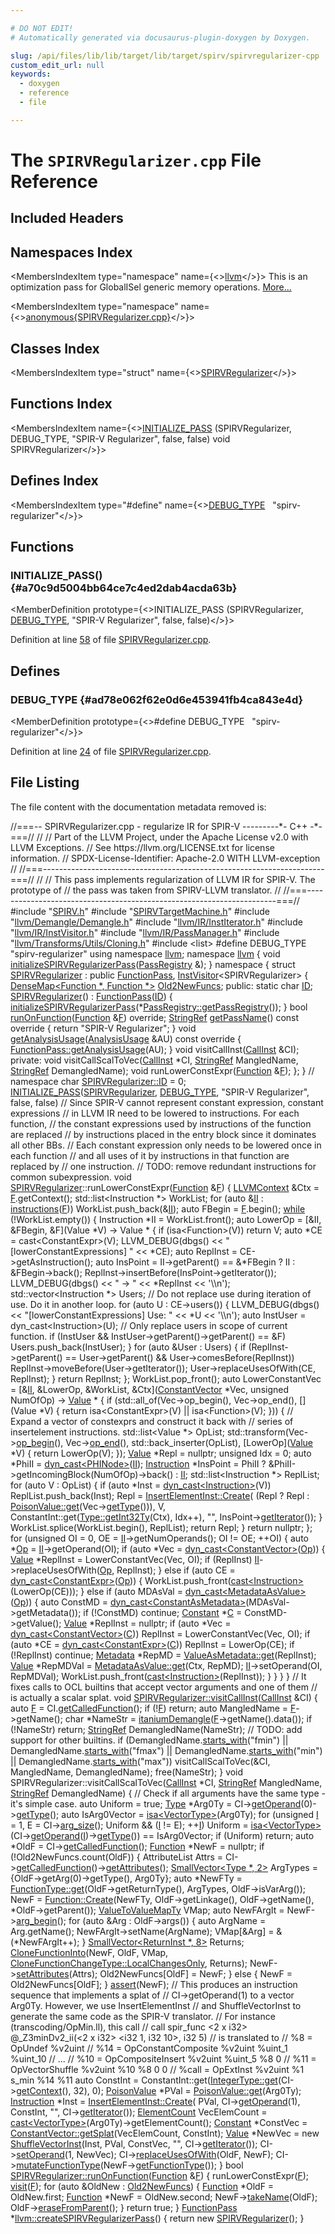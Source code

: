 ```yaml
---

# DO NOT EDIT!
# Automatically generated via docusaurus-plugin-doxygen by Doxygen.

slug: /api/files/lib/lib/target/lib/target/spirv/spirvregularizer-cpp
custom_edit_url: null
keywords:
  - doxygen
  - reference
  - file

---
```





# The `SPIRVRegularizer.cpp` File Reference

<DoxygenPage pluginConfig={pluginConfig}>



## Included Headers

<IncludesList>
<IncludesListItem
  filePath="SPIRV.h"
  permalink="/docs/api/files/lib/lib/target/lib/target/spirv/spirv-h"
  isLocal="true" />
<IncludesListItem
  filePath="SPIRVTargetMachine.h"
  permalink="/docs/api/files/lib/lib/target/lib/target/spirv/spirvtargetmachine-h"
  isLocal="true" />
<IncludesListItem
  filePath="llvm/Demangle/Demangle.h"
  permalink="/docs/api/files/include/include/llvm/include/llvm/demangle/demangle-h"
  isLocal="true" />
<IncludesListItem
  filePath="llvm/IR/InstIterator.h"
  permalink="/docs/api/files/include/include/llvm/include/llvm/ir/institerator-h"
  isLocal="true" />
<IncludesListItem
  filePath="llvm/IR/InstVisitor.h"
  permalink="/docs/api/files/include/include/llvm/include/llvm/ir/instvisitor-h"
  isLocal="true" />
<IncludesListItem
  filePath="llvm/IR/PassManager.h"
  permalink="/docs/api/files/include/include/llvm/include/llvm/ir/passmanager-h"
  isLocal="true" />
<IncludesListItem
  filePath="llvm/Transforms/Utils/Cloning.h"
  permalink="/docs/api/files/include/include/llvm/include/llvm/transforms/include/llvm/transforms/utils/cloning-h"
  isLocal="true" />
<IncludesListItem
  filePath="list"
  permalink=""
  isLocal="false" />
</IncludesList>

## Namespaces Index

<MembersIndex>

<MembersIndexItem
  type="namespace"
  name={<><a href="/docs/api/namespaces/llvm">llvm</a></>}>
This is an optimization pass for GlobalISel generic memory operations. <a href="/docs/api/namespaces/llvm/#details">More...</a>
</MembersIndexItem>

<MembersIndexItem
  type="namespace"
  name={<><a href="/docs/api/namespaces/anonymous-spirvregularizer-cpp-">anonymous&#123;SPIRVRegularizer.cpp&#125;</a></>}>
</MembersIndexItem>

</MembersIndex>

## Classes Index

<MembersIndex>

<MembersIndexItem
  type="struct"
  name={<><a href="/docs/api/structs/anonymous-namespace-spirvregularizer-cpp-/spirvregularizer">SPIRVRegularizer</a></>}>
</MembersIndexItem>

</MembersIndex>

## Functions Index

<MembersIndex>

<MembersIndexItem
  name={<><a href="#a70c9d5004bb64ce7c4ed2dab4acda63b">INITIALIZE&#95;PASS</a> (SPIRVRegularizer, DEBUG&#95;TYPE, &quot;SPIR-V Regularizer&quot;, false, false) void SPIRVRegularizer</>}>
</MembersIndexItem>

</MembersIndex>

## Defines Index

<MembersIndex>

<MembersIndexItem
  type="#define"
  name={<><a href="#ad78e062f62e0d6e453941fb4ca843e4d">DEBUG&#95;TYPE</a>&nbsp;&nbsp;&nbsp;&quot;spirv-regularizer&quot;</>}>
</MembersIndexItem>

</MembersIndex>


<SectionDefinition>

## Functions

### INITIALIZE&#95;PASS() {#a70c9d5004bb64ce7c4ed2dab4acda63b}

<MemberDefinition
  prototype={<>INITIALIZE&#95;PASS (SPIRVRegularizer, <a href="/docs/api/files/include/include/llvm/include/llvm/adt/genericcycleimpl-h/#ad78e062f62e0d6e453941fb4ca843e4d">DEBUG&#95;TYPE</a>, &quot;SPIR-V Regularizer&quot;, false, false)</>}>

Definition at line <a href="#l00058">58</a> of file <a href="/docs/api/files/lib/lib/target/lib/target/spirv/spirvregularizer-cpp">SPIRVRegularizer.cpp</a>.
</MemberDefinition>

</SectionDefinition>

<SectionDefinition>

## Defines

### DEBUG&#95;TYPE {#ad78e062f62e0d6e453941fb4ca843e4d}

<MemberDefinition
  prototype={<>#define DEBUG&#95;TYPE&nbsp;&nbsp;&nbsp;&quot;spirv-regularizer&quot;</>}>

Definition at line <a href="#l00024">24</a> of file <a href="/docs/api/files/lib/lib/target/lib/target/spirv/spirvregularizer-cpp">SPIRVRegularizer.cpp</a>.
</MemberDefinition>

</SectionDefinition>

## File Listing

The file content with the documentation metadata removed is:

<ProgramListing>

<Link id="l00001" /><CodeLine lineNumber="1"><Highlight kind="comment">//===-- SPIRVRegularizer.cpp - regularize IR for SPIR-V ---------&#42;- C++ -&#42;-===//</Highlight><Highlight kind="normal"></Highlight></CodeLine>
<Link id="l00002" /><CodeLine lineNumber="2"><Highlight kind="normal"></Highlight><Highlight kind="comment">//</Highlight><Highlight kind="normal"></Highlight></CodeLine>
<Link id="l00003" /><CodeLine lineNumber="3"><Highlight kind="normal"></Highlight><Highlight kind="comment">// Part of the LLVM Project, under the Apache License v2.0 with LLVM Exceptions.</Highlight><Highlight kind="normal"></Highlight></CodeLine>
<Link id="l00004" /><CodeLine lineNumber="4"><Highlight kind="normal"></Highlight><Highlight kind="comment">// See https://llvm.org/LICENSE.txt for license information.</Highlight><Highlight kind="normal"></Highlight></CodeLine>
<Link id="l00005" /><CodeLine lineNumber="5"><Highlight kind="normal"></Highlight><Highlight kind="comment">// SPDX-License-Identifier: Apache-2.0 WITH LLVM-exception</Highlight><Highlight kind="normal"></Highlight></CodeLine>
<Link id="l00006" /><CodeLine lineNumber="6"><Highlight kind="normal"></Highlight><Highlight kind="comment">//</Highlight><Highlight kind="normal"></Highlight></CodeLine>
<Link id="l00007" /><CodeLine lineNumber="7"><Highlight kind="normal"></Highlight><Highlight kind="comment">//===----------------------------------------------------------------------===//</Highlight><Highlight kind="normal"></Highlight></CodeLine>
<Link id="l00008" /><CodeLine lineNumber="8"><Highlight kind="normal"></Highlight><Highlight kind="comment">//</Highlight><Highlight kind="normal"></Highlight></CodeLine>
<Link id="l00009" /><CodeLine lineNumber="9"><Highlight kind="normal"></Highlight><Highlight kind="comment">// This pass implements regularization of LLVM IR for SPIR-V. The prototype of</Highlight><Highlight kind="normal"></Highlight></CodeLine>
<Link id="l00010" /><CodeLine lineNumber="10"><Highlight kind="normal"></Highlight><Highlight kind="comment">// the pass was taken from SPIRV-LLVM translator.</Highlight><Highlight kind="normal"></Highlight></CodeLine>
<Link id="l00011" /><CodeLine lineNumber="11"><Highlight kind="normal"></Highlight><Highlight kind="comment">//</Highlight><Highlight kind="normal"></Highlight></CodeLine>
<Link id="l00012" /><CodeLine lineNumber="12"><Highlight kind="normal"></Highlight><Highlight kind="comment">//===----------------------------------------------------------------------===//</Highlight><Highlight kind="normal"></Highlight></CodeLine>
<Link id="l00013" /><CodeLine lineNumber="13"><Highlight kind="normal"></Highlight></CodeLine>
<Link id="l00014" /><CodeLine lineNumber="14"><Highlight kind="normal"></Highlight><Highlight kind="preprocessor">#include &quot;<a href="/docs/api/files/lib/lib/target/lib/target/spirv/spirv-h">SPIRV.h</a>&quot;</Highlight><Highlight kind="normal"></Highlight></CodeLine>
<Link id="l00015" /><CodeLine lineNumber="15"><Highlight kind="normal"></Highlight><Highlight kind="preprocessor">#include &quot;<a href="/docs/api/files/lib/lib/target/lib/target/spirv/spirvtargetmachine-h">SPIRVTargetMachine.h</a>&quot;</Highlight><Highlight kind="normal"></Highlight></CodeLine>
<Link id="l00016" /><CodeLine lineNumber="16"><Highlight kind="normal"></Highlight><Highlight kind="preprocessor">#include &quot;<a href="/docs/api/files/include/include/llvm/include/llvm/demangle/demangle-h">llvm/Demangle/Demangle.h</a>&quot;</Highlight><Highlight kind="normal"></Highlight></CodeLine>
<Link id="l00017" /><CodeLine lineNumber="17"><Highlight kind="normal"></Highlight><Highlight kind="preprocessor">#include &quot;<a href="/docs/api/files/include/include/llvm/include/llvm/ir/institerator-h">llvm/IR/InstIterator.h</a>&quot;</Highlight><Highlight kind="normal"></Highlight></CodeLine>
<Link id="l00018" /><CodeLine lineNumber="18"><Highlight kind="normal"></Highlight><Highlight kind="preprocessor">#include &quot;<a href="/docs/api/files/include/include/llvm/include/llvm/ir/instvisitor-h">llvm/IR/InstVisitor.h</a>&quot;</Highlight><Highlight kind="normal"></Highlight></CodeLine>
<Link id="l00019" /><CodeLine lineNumber="19"><Highlight kind="normal"></Highlight><Highlight kind="preprocessor">#include &quot;<a href="/docs/api/files/include/include/llvm/include/llvm/ir/passmanager-h">llvm/IR/PassManager.h</a>&quot;</Highlight><Highlight kind="normal"></Highlight></CodeLine>
<Link id="l00020" /><CodeLine lineNumber="20"><Highlight kind="normal"></Highlight><Highlight kind="preprocessor">#include &quot;<a href="/docs/api/files/include/include/llvm/include/llvm/transforms/include/llvm/transforms/utils/cloning-h">llvm/Transforms/Utils/Cloning.h</a>&quot;</Highlight><Highlight kind="normal"></Highlight></CodeLine>
<Link id="l00021" /><CodeLine lineNumber="21"><Highlight kind="normal"></Highlight></CodeLine>
<Link id="l00022" /><CodeLine lineNumber="22"><Highlight kind="normal"></Highlight><Highlight kind="preprocessor">#include &lt;list&gt;</Highlight><Highlight kind="normal"></Highlight></CodeLine>
<Link id="l00023" /><CodeLine lineNumber="23"><Highlight kind="normal"></Highlight></CodeLine>
<Link id="l00024" /><CodeLine lineNumber="24" lineLink="#ad78e062f62e0d6e453941fb4ca843e4d"><Highlight kind="normal"></Highlight><Highlight kind="preprocessor">#define DEBUG&#95;TYPE &quot;spirv-regularizer&quot;</Highlight><Highlight kind="normal"></Highlight></CodeLine>
<Link id="l00025" /><CodeLine lineNumber="25"><Highlight kind="normal"></Highlight></CodeLine>
<Link id="l00026" /><CodeLine lineNumber="26"><Highlight kind="normal"></Highlight><Highlight kind="keyword">using namespace </Highlight><Highlight kind="normal"><a href="/docs/api/namespaces/llvm">llvm</a>;</Highlight></CodeLine>
<Link id="l00027" /><CodeLine lineNumber="27"><Highlight kind="normal"></Highlight></CodeLine>
<Link id="l00028" /><CodeLine lineNumber="28"><Highlight kind="normal"></Highlight><Highlight kind="keyword">namespace </Highlight><Highlight kind="normal"><a href="/docs/api/namespaces/llvm">llvm</a> &#123;</Highlight></CodeLine>
<Link id="l00029" /><CodeLine lineNumber="29" lineLink="/docs/api/namespaces/llvm/#a7d67cd03e1f9f6953f0417370f3f9ff7"><Highlight kind="normal"></Highlight><Highlight kind="keywordtype">void</Highlight><Highlight kind="normal"> <a href="/docs/api/namespaces/llvm/#a7d67cd03e1f9f6953f0417370f3f9ff7">initializeSPIRVRegularizerPass</a>(<a href="/docs/api/classes/llvm/passregistry">PassRegistry</a> &amp;);</Highlight></CodeLine>
<Link id="l00030" /><CodeLine lineNumber="30"><Highlight kind="normal">&#125;</Highlight></CodeLine>
<Link id="l00031" /><CodeLine lineNumber="31"><Highlight kind="normal"></Highlight></CodeLine>
<Link id="l00032" /><CodeLine lineNumber="32" lineLink="/docs/api/namespaces/anonymous-spirvregularizer-cpp-"><Highlight kind="normal"></Highlight><Highlight kind="keyword">namespace </Highlight><Highlight kind="normal">&#123;</Highlight></CodeLine>
<Link id="l00033" /><CodeLine lineNumber="33" lineLink="/docs/api/structs/anonymous-namespace-spirvregularizer-cpp-/spirvregularizer"><Highlight kind="normal"></Highlight><Highlight kind="keyword">struct </Highlight><Highlight kind="normal"><a href="/docs/api/structs/anonymous-namespace-spirvregularizer-cpp-/spirvregularizer/#afc96d81c4b2ba8a3e77680438999aa40">SPIRVRegularizer</a> : </Highlight><Highlight kind="keyword">public</Highlight><Highlight kind="normal"> <a href="/docs/api/classes/llvm/functionpass/#a7691d83e3561f781cae4ce4a01bdfa93">FunctionPass</a>, <a href="/docs/api/classes/llvm/instvisitor">InstVisitor</a>&lt;SPIRVRegularizer&gt; &#123;</Highlight></CodeLine>
<Link id="l00034" /><CodeLine lineNumber="34" lineLink="/docs/api/structs/anonymous-namespace-spirvregularizer-cpp-/spirvregularizer/#a17210b7a7899165f2bec96fd3a8a90e3"><Highlight kind="normal">  <a href="/docs/api/classes/llvm/densemap">DenseMap&lt;Function &#42;, Function &#42;&gt;</a> <a href="/docs/api/structs/anonymous-namespace-spirvregularizer-cpp-/spirvregularizer/#a17210b7a7899165f2bec96fd3a8a90e3">Old2NewFuncs</a>;</Highlight></CodeLine>
<Link id="l00035" /><CodeLine lineNumber="35"><Highlight kind="normal"></Highlight></CodeLine>
<Link id="l00036" /><CodeLine lineNumber="36"><Highlight kind="normal"></Highlight><Highlight kind="keyword">public</Highlight><Highlight kind="normal">:</Highlight></CodeLine>
<Link id="l00037" /><CodeLine lineNumber="37" lineLink="/docs/api/structs/anonymous-namespace-spirvregularizer-cpp-/spirvregularizer/#a0ae5036d09f1973d8adfbf28146ba4c9"><Highlight kind="normal">  </Highlight><Highlight kind="keyword">static</Highlight><Highlight kind="normal"> </Highlight><Highlight kind="keywordtype">char</Highlight><Highlight kind="normal"> <a href="/docs/api/structs/anonymous-namespace-spirvregularizer-cpp-/spirvregularizer/#a0ae5036d09f1973d8adfbf28146ba4c9">ID</a>;</Highlight></CodeLine>
<Link id="l00038" /><CodeLine lineNumber="38" lineLink="/docs/api/structs/anonymous-namespace-spirvregularizer-cpp-/spirvregularizer/#afc96d81c4b2ba8a3e77680438999aa40"><Highlight kind="normal">  <a href="/docs/api/structs/anonymous-namespace-spirvregularizer-cpp-/spirvregularizer/#afc96d81c4b2ba8a3e77680438999aa40">SPIRVRegularizer</a>() : <a href="/docs/api/classes/llvm/functionpass/#a7691d83e3561f781cae4ce4a01bdfa93">FunctionPass</a>(<a href="/docs/api/structs/anonymous-namespace-spirvregularizer-cpp-/spirvregularizer/#a0ae5036d09f1973d8adfbf28146ba4c9">ID</a>) &#123;</Highlight></CodeLine>
<Link id="l00039" /><CodeLine lineNumber="39"><Highlight kind="normal">    <a href="/docs/api/namespaces/llvm/#a7d67cd03e1f9f6953f0417370f3f9ff7">initializeSPIRVRegularizerPass</a>(&#42;<a href="/docs/api/classes/llvm/passregistry/#a05a729900b76c89e808c6c3094921b2f">PassRegistry::getPassRegistry</a>());</Highlight></CodeLine>
<Link id="l00040" /><CodeLine lineNumber="40"><Highlight kind="normal">  &#125;</Highlight></CodeLine>
<Link id="l00041" /><CodeLine lineNumber="41"><Highlight kind="normal">  </Highlight><Highlight kind="keywordtype">bool</Highlight><Highlight kind="normal"> <a href="/docs/api/files/lib/lib/transforms/lib/transforms/utils/entryexitinstrumenter-cpp/#a3985f1f39349428d17f0d2b81ebc6349">runOnFunction</a>(<a href="/docs/api/classes/llvm/function">Function</a> &amp;<a href="/docs/api/files/lib/lib/support/md5-cpp/#a96d73bbd7af15cb1fc38c3f4a3bd82e9">F</a>) </Highlight><Highlight kind="keyword">override</Highlight><Highlight kind="normal">;</Highlight></CodeLine>
<Link id="l00042" /><CodeLine lineNumber="42" lineLink="/docs/api/structs/anonymous-namespace-spirvregularizer-cpp-/spirvregularizer/#ae266c38e684cef50021595cd57685310"><Highlight kind="normal">  <a href="/docs/api/classes/llvm/stringref">StringRef</a> <a href="/docs/api/structs/anonymous-namespace-spirvregularizer-cpp-/spirvregularizer/#ae266c38e684cef50021595cd57685310">getPassName</a>()</Highlight><Highlight kind="keyword"> const override </Highlight><Highlight kind="normal">&#123; </Highlight><Highlight kind="keywordflow">return</Highlight><Highlight kind="normal"> </Highlight><Highlight kind="stringliteral">&quot;SPIR-V Regularizer&quot;</Highlight><Highlight kind="normal">; &#125;</Highlight></CodeLine>
<Link id="l00043" /><CodeLine lineNumber="43"><Highlight kind="normal"></Highlight></CodeLine>
<Link id="l00044" /><CodeLine lineNumber="44" lineLink="/docs/api/structs/anonymous-namespace-spirvregularizer-cpp-/spirvregularizer/#ac3fdb03fb019719c4a8fdb2a93a888a5"><Highlight kind="normal">  </Highlight><Highlight kind="keywordtype">void</Highlight><Highlight kind="normal"> <a href="/docs/api/structs/anonymous-namespace-spirvregularizer-cpp-/spirvregularizer/#ac3fdb03fb019719c4a8fdb2a93a888a5">getAnalysisUsage</a>(<a href="/docs/api/classes/llvm/analysisusage">AnalysisUsage</a> &amp;AU)</Highlight><Highlight kind="keyword"> const override </Highlight><Highlight kind="normal">&#123;</Highlight></CodeLine>
<Link id="l00045" /><CodeLine lineNumber="45"><Highlight kind="normal">    <a href="/docs/api/classes/llvm/pass/#a6590d0486104165ca40c7df0707f7b9e">FunctionPass::getAnalysisUsage</a>(AU);</Highlight></CodeLine>
<Link id="l00046" /><CodeLine lineNumber="46"><Highlight kind="normal">  &#125;</Highlight></CodeLine>
<Link id="l00047" /><CodeLine lineNumber="47"><Highlight kind="normal">  </Highlight><Highlight kind="keywordtype">void</Highlight><Highlight kind="normal"> visitCallInst(<a href="/docs/api/classes/llvm/callinst">CallInst</a> &amp;CI);</Highlight></CodeLine>
<Link id="l00048" /><CodeLine lineNumber="48"><Highlight kind="normal"></Highlight></CodeLine>
<Link id="l00049" /><CodeLine lineNumber="49"><Highlight kind="normal"></Highlight><Highlight kind="keyword">private</Highlight><Highlight kind="normal">:</Highlight></CodeLine>
<Link id="l00050" /><CodeLine lineNumber="50"><Highlight kind="normal">  </Highlight><Highlight kind="keywordtype">void</Highlight><Highlight kind="normal"> visitCallScalToVec(<a href="/docs/api/classes/llvm/callinst">CallInst</a> &#42;CI, <a href="/docs/api/classes/llvm/stringref">StringRef</a> MangledName,</Highlight></CodeLine>
<Link id="l00051" /><CodeLine lineNumber="51"><Highlight kind="normal">                          <a href="/docs/api/classes/llvm/stringref">StringRef</a> DemangledName);</Highlight></CodeLine>
<Link id="l00052" /><CodeLine lineNumber="52"><Highlight kind="normal">  </Highlight><Highlight kind="keywordtype">void</Highlight><Highlight kind="normal"> runLowerConstExpr(<a href="/docs/api/classes/llvm/function">Function</a> &amp;<a href="/docs/api/files/lib/lib/support/md5-cpp/#a96d73bbd7af15cb1fc38c3f4a3bd82e9">F</a>);</Highlight></CodeLine>
<Link id="l00053" /><CodeLine lineNumber="53"><Highlight kind="normal">&#125;;</Highlight></CodeLine>
<Link id="l00054" /><CodeLine lineNumber="54"><Highlight kind="normal">&#125; </Highlight><Highlight kind="comment">// namespace</Highlight><Highlight kind="normal"></Highlight></CodeLine>
<Link id="l00055" /><CodeLine lineNumber="55"><Highlight kind="normal"></Highlight></CodeLine>
<Link id="l00056" /><CodeLine lineNumber="56"><Highlight kind="normal"></Highlight><Highlight kind="keywordtype">char</Highlight><Highlight kind="normal"> <a href="/docs/api/structs/anonymous-namespace-spirvregularizer-cpp-/spirvregularizer/#a0ae5036d09f1973d8adfbf28146ba4c9">SPIRVRegularizer::ID</a> = 0;</Highlight></CodeLine>
<Link id="l00057" /><CodeLine lineNumber="57"><Highlight kind="normal"></Highlight></CodeLine>
<Link id="l00058" /><CodeLine lineNumber="58" lineLink="#a70c9d5004bb64ce7c4ed2dab4acda63b"><Highlight kind="normal"><a href="/docs/api/files/include/include/llvm/passsupport-h/#af807c9595d50b45c0008924c4679c85c">INITIALIZE&#95;PASS</a>(<a href="/docs/api/structs/anonymous-namespace-spirvregularizer-cpp-/spirvregularizer/#afc96d81c4b2ba8a3e77680438999aa40">SPIRVRegularizer</a>, <a href="/docs/api/files/include/include/llvm/include/llvm/adt/genericcycleimpl-h/#ad78e062f62e0d6e453941fb4ca843e4d">DEBUG&#95;TYPE</a>, </Highlight><Highlight kind="stringliteral">&quot;SPIR-V Regularizer&quot;</Highlight><Highlight kind="normal">, </Highlight><Highlight kind="keyword">false</Highlight><Highlight kind="normal">,</Highlight></CodeLine>
<Link id="l00059" /><CodeLine lineNumber="59"><Highlight kind="normal">                </Highlight><Highlight kind="keyword">false</Highlight><Highlight kind="normal">)</Highlight></CodeLine>
<Link id="l00060" /><CodeLine lineNumber="60"><Highlight kind="normal"></Highlight></CodeLine>
<Link id="l00061" /><CodeLine lineNumber="61"><Highlight kind="normal"></Highlight><Highlight kind="comment">// Since SPIR-V cannot represent constant expression, constant expressions</Highlight><Highlight kind="normal"></Highlight></CodeLine>
<Link id="l00062" /><CodeLine lineNumber="62"><Highlight kind="normal"></Highlight><Highlight kind="comment">// in LLVM IR need to be lowered to instructions. For each function,</Highlight><Highlight kind="normal"></Highlight></CodeLine>
<Link id="l00063" /><CodeLine lineNumber="63"><Highlight kind="normal"></Highlight><Highlight kind="comment">// the constant expressions used by instructions of the function are replaced</Highlight><Highlight kind="normal"></Highlight></CodeLine>
<Link id="l00064" /><CodeLine lineNumber="64"><Highlight kind="normal"></Highlight><Highlight kind="comment">// by instructions placed in the entry block since it dominates all other BBs.</Highlight><Highlight kind="normal"></Highlight></CodeLine>
<Link id="l00065" /><CodeLine lineNumber="65"><Highlight kind="normal"></Highlight><Highlight kind="comment">// Each constant expression only needs to be lowered once in each function</Highlight><Highlight kind="normal"></Highlight></CodeLine>
<Link id="l00066" /><CodeLine lineNumber="66"><Highlight kind="normal"></Highlight><Highlight kind="comment">// and all uses of it by instructions in that function are replaced by</Highlight><Highlight kind="normal"></Highlight></CodeLine>
<Link id="l00067" /><CodeLine lineNumber="67"><Highlight kind="normal"></Highlight><Highlight kind="comment">// one instruction.</Highlight><Highlight kind="normal"></Highlight></CodeLine>
<Link id="l00068" /><CodeLine lineNumber="68"><Highlight kind="normal"></Highlight><Highlight kind="comment">// TODO: remove redundant instructions for common subexpression.</Highlight><Highlight kind="normal"></Highlight></CodeLine>
<Link id="l00069" /><CodeLine lineNumber="69"><Highlight kind="normal">void <a href="/docs/api/structs/anonymous-namespace-spirvregularizer-cpp-/spirvregularizer/#afc96d81c4b2ba8a3e77680438999aa40">SPIRVRegularizer</a>::runLowerConstExpr(<a href="/docs/api/classes/llvm/function">Function</a> &amp;<a href="/docs/api/files/lib/lib/support/md5-cpp/#a96d73bbd7af15cb1fc38c3f4a3bd82e9">F</a>) &#123;</Highlight></CodeLine>
<Link id="l00070" /><CodeLine lineNumber="70"><Highlight kind="normal">  <a href="/docs/api/classes/llvm/llvmcontext">LLVMContext</a> &amp;Ctx = <a href="/docs/api/files/lib/lib/support/md5-cpp/#a96d73bbd7af15cb1fc38c3f4a3bd82e9">F</a>.getContext();</Highlight></CodeLine>
<Link id="l00071" /><CodeLine lineNumber="71"><Highlight kind="normal">  std::list&lt;Instruction &#42;&gt; WorkList;</Highlight></CodeLine>
<Link id="l00072" /><CodeLine lineNumber="72"><Highlight kind="normal">  </Highlight><Highlight kind="keywordflow">for</Highlight><Highlight kind="normal"> (</Highlight><Highlight kind="keyword">auto</Highlight><Highlight kind="normal"> &amp;<a href="/docs/api/files/lib/lib/target/lib/target/nvptx/nvvmintrrange-cpp/#ac5804672fc0850438d63caec770647f8">II</a> : <a href="/docs/api/files/lib/lib/codegen/atomicexpandpass-cpp/#a1bcc06b1cb86bd0ea08f33323190bdaa">instructions</a>(<a href="/docs/api/files/lib/lib/support/md5-cpp/#a96d73bbd7af15cb1fc38c3f4a3bd82e9">F</a>))</Highlight></CodeLine>
<Link id="l00073" /><CodeLine lineNumber="73"><Highlight kind="normal">    WorkList.push&#95;back(&amp;<a href="/docs/api/files/lib/lib/target/lib/target/nvptx/nvvmintrrange-cpp/#ac5804672fc0850438d63caec770647f8">II</a>);</Highlight></CodeLine>
<Link id="l00074" /><CodeLine lineNumber="74"><Highlight kind="normal"></Highlight></CodeLine>
<Link id="l00075" /><CodeLine lineNumber="75"><Highlight kind="normal">  </Highlight><Highlight kind="keyword">auto</Highlight><Highlight kind="normal"> FBegin = <a href="/docs/api/files/lib/lib/support/md5-cpp/#a96d73bbd7af15cb1fc38c3f4a3bd82e9">F</a>.begin();</Highlight></CodeLine>
<Link id="l00076" /><CodeLine lineNumber="76"><Highlight kind="normal">  <a href="/docs/api/files/lib/lib/target/lib/target/nvptx/nvvmreflect-cpp/#a503c0214540e80733c0a0c53c067e6ee">while</a> (!WorkList.empty()) &#123;</Highlight></CodeLine>
<Link id="l00077" /><CodeLine lineNumber="77"><Highlight kind="normal">    Instruction &#42;II = WorkList.front();</Highlight></CodeLine>
<Link id="l00078" /><CodeLine lineNumber="78"><Highlight kind="normal"></Highlight></CodeLine>
<Link id="l00079" /><CodeLine lineNumber="79"><Highlight kind="normal">    auto LowerOp = &#91;&amp;II, &amp;FBegin, &amp;F&#93;(Value &#42;V) -&gt; Value &#42; &#123;</Highlight></CodeLine>
<Link id="l00080" /><CodeLine lineNumber="80"><Highlight kind="normal">      if (isa&lt;Function&gt;(V))</Highlight></CodeLine>
<Link id="l00081" /><CodeLine lineNumber="81"><Highlight kind="normal">        return V;</Highlight></CodeLine>
<Link id="l00082" /><CodeLine lineNumber="82"><Highlight kind="normal">      auto &#42;CE = cast&lt;ConstantExpr&gt;(V);</Highlight></CodeLine>
<Link id="l00083" /><CodeLine lineNumber="83"><Highlight kind="normal">      LLVM&#95;DEBUG(dbgs() &lt;&lt; </Highlight><Highlight kind="stringliteral">&quot;&#91;lowerConstantExpressions&#93; &quot;</Highlight><Highlight kind="normal"> &lt;&lt; &#42;CE);</Highlight></CodeLine>
<Link id="l00084" /><CodeLine lineNumber="84"><Highlight kind="normal">      auto ReplInst = CE-&gt;getAsInstruction();</Highlight></CodeLine>
<Link id="l00085" /><CodeLine lineNumber="85"><Highlight kind="normal">      auto InsPoint = II-&gt;getParent() == &amp;&#42;FBegin ? II : &amp;FBegin-&gt;back();</Highlight></CodeLine>
<Link id="l00086" /><CodeLine lineNumber="86"><Highlight kind="normal">      ReplInst-&gt;insertBefore(InsPoint-&gt;getIterator());</Highlight></CodeLine>
<Link id="l00087" /><CodeLine lineNumber="87"><Highlight kind="normal">      LLVM&#95;DEBUG(dbgs() &lt;&lt; </Highlight><Highlight kind="stringliteral">&quot; -&gt; &quot;</Highlight><Highlight kind="normal"> &lt;&lt; &#42;ReplInst &lt;&lt; </Highlight><Highlight kind="stringliteral">&#39;\\n&#39;</Highlight><Highlight kind="normal">);</Highlight></CodeLine>
<Link id="l00088" /><CodeLine lineNumber="88"><Highlight kind="normal">      std::vector&lt;Instruction &#42;&gt; Users;</Highlight></CodeLine>
<Link id="l00089" /><CodeLine lineNumber="89"><Highlight kind="normal">      </Highlight><Highlight kind="comment">// Do not replace use during iteration of use. Do it in another loop.</Highlight><Highlight kind="normal"></Highlight></CodeLine>
<Link id="l00090" /><CodeLine lineNumber="90"><Highlight kind="normal">      for (auto U : CE-&gt;users()) &#123;</Highlight></CodeLine>
<Link id="l00091" /><CodeLine lineNumber="91"><Highlight kind="normal">        LLVM&#95;DEBUG(dbgs() &lt;&lt; </Highlight><Highlight kind="stringliteral">&quot;&#91;lowerConstantExpressions&#93; Use: &quot;</Highlight><Highlight kind="normal"> &lt;&lt; &#42;U &lt;&lt; </Highlight><Highlight kind="stringliteral">&#39;\\n&#39;</Highlight><Highlight kind="normal">);</Highlight></CodeLine>
<Link id="l00092" /><CodeLine lineNumber="92"><Highlight kind="normal">        auto InstUser = dyn&#95;cast&lt;Instruction&gt;(U);</Highlight></CodeLine>
<Link id="l00093" /><CodeLine lineNumber="93"><Highlight kind="normal">        </Highlight><Highlight kind="comment">// Only replace users in scope of current function.</Highlight><Highlight kind="normal"></Highlight></CodeLine>
<Link id="l00094" /><CodeLine lineNumber="94"><Highlight kind="normal">        if (InstUser &amp;&amp; InstUser-&gt;getParent()-&gt;getParent() == &amp;F)</Highlight></CodeLine>
<Link id="l00095" /><CodeLine lineNumber="95"><Highlight kind="normal">          Users.push&#95;back(InstUser);</Highlight></CodeLine>
<Link id="l00096" /><CodeLine lineNumber="96"><Highlight kind="normal">      &#125;</Highlight></CodeLine>
<Link id="l00097" /><CodeLine lineNumber="97"><Highlight kind="normal">      for (auto &amp;User : Users) &#123;</Highlight></CodeLine>
<Link id="l00098" /><CodeLine lineNumber="98"><Highlight kind="normal">        if (ReplInst-&gt;getParent() == User-&gt;getParent() &amp;&amp;</Highlight></CodeLine>
<Link id="l00099" /><CodeLine lineNumber="99"><Highlight kind="normal">            User-&gt;comesBefore(ReplInst))</Highlight></CodeLine>
<Link id="l00100" /><CodeLine lineNumber="100"><Highlight kind="normal">          ReplInst-&gt;moveBefore(User-&gt;getIterator());</Highlight></CodeLine>
<Link id="l00101" /><CodeLine lineNumber="101"><Highlight kind="normal">        User-&gt;replaceUsesOfWith(CE, ReplInst);</Highlight></CodeLine>
<Link id="l00102" /><CodeLine lineNumber="102"><Highlight kind="normal">      &#125;</Highlight></CodeLine>
<Link id="l00103" /><CodeLine lineNumber="103"><Highlight kind="normal">      return ReplInst;</Highlight></CodeLine>
<Link id="l00104" /><CodeLine lineNumber="104"><Highlight kind="normal">    &#125;;</Highlight></CodeLine>
<Link id="l00105" /><CodeLine lineNumber="105"><Highlight kind="normal"></Highlight></CodeLine>
<Link id="l00106" /><CodeLine lineNumber="106"><Highlight kind="normal">    WorkList.pop&#95;front();</Highlight></CodeLine>
<Link id="l00107" /><CodeLine lineNumber="107"><Highlight kind="normal">    </Highlight><Highlight kind="keyword">auto</Highlight><Highlight kind="normal"> LowerConstantVec = &#91;&amp;<a href="/docs/api/files/lib/lib/target/lib/target/nvptx/nvvmintrrange-cpp/#ac5804672fc0850438d63caec770647f8">II</a>, &amp;LowerOp, &amp;WorkList,</Highlight></CodeLine>
<Link id="l00108" /><CodeLine lineNumber="108"><Highlight kind="normal">                             &amp;Ctx&#93;(<a href="/docs/api/classes/llvm/constantvector">ConstantVector</a> &#42;Vec,</Highlight></CodeLine>
<Link id="l00109" /><CodeLine lineNumber="109"><Highlight kind="normal">                                   </Highlight><Highlight kind="keywordtype">unsigned</Highlight><Highlight kind="normal"> NumOfOp) -&gt; <a href="/docs/api/classes/llvm/value">Value</a> &#42; &#123;</Highlight></CodeLine>
<Link id="l00110" /><CodeLine lineNumber="110"><Highlight kind="normal">      if (std::all&#95;of(Vec-&gt;op&#95;begin(), Vec-&gt;op&#95;end(), &#91;&#93;(Value &#42;V) &#123;</Highlight></CodeLine>
<Link id="l00111" /><CodeLine lineNumber="111"><Highlight kind="normal">            return isa&lt;ConstantExpr&gt;(V) || isa&lt;Function&gt;(V);</Highlight></CodeLine>
<Link id="l00112" /><CodeLine lineNumber="112"><Highlight kind="normal">          &#125;)) &#123;</Highlight></CodeLine>
<Link id="l00113" /><CodeLine lineNumber="113"><Highlight kind="normal">        </Highlight><Highlight kind="comment">// Expand a vector of constexprs and construct it back with</Highlight><Highlight kind="normal"></Highlight></CodeLine>
<Link id="l00114" /><CodeLine lineNumber="114"><Highlight kind="normal">        </Highlight><Highlight kind="comment">// series of insertelement instructions.</Highlight><Highlight kind="normal"></Highlight></CodeLine>
<Link id="l00115" /><CodeLine lineNumber="115"><Highlight kind="normal">        std::list&lt;Value &#42;&gt; OpList;</Highlight></CodeLine>
<Link id="l00116" /><CodeLine lineNumber="116"><Highlight kind="normal">        std::transform(Vec-&gt;<a href="/docs/api/classes/llvm/user/#a2eeb1c7ed1cfe403f2ae0470e36c07e2">op&#95;begin</a>(), Vec-&gt;<a href="/docs/api/classes/llvm/user/#af41f58e730804d10b91fcff39b035f74">op&#95;end</a>(),</Highlight></CodeLine>
<Link id="l00117" /><CodeLine lineNumber="117"><Highlight kind="normal">                       std::back&#95;inserter(OpList),</Highlight></CodeLine>
<Link id="l00118" /><CodeLine lineNumber="118"><Highlight kind="normal">                       &#91;LowerOp&#93;(<a href="/docs/api/classes/llvm/value">Value</a> &#42;V) &#123; return LowerOp(V); &#125;);</Highlight></CodeLine>
<Link id="l00119" /><CodeLine lineNumber="119"><Highlight kind="normal">        <a href="/docs/api/classes/llvm/value">Value</a> &#42;Repl = </Highlight><Highlight kind="keyword">nullptr</Highlight><Highlight kind="normal">;</Highlight></CodeLine>
<Link id="l00120" /><CodeLine lineNumber="120"><Highlight kind="normal">        </Highlight><Highlight kind="keywordtype">unsigned</Highlight><Highlight kind="normal"> Idx = 0;</Highlight></CodeLine>
<Link id="l00121" /><CodeLine lineNumber="121"><Highlight kind="normal">        </Highlight><Highlight kind="keyword">auto</Highlight><Highlight kind="normal"> &#42;PhiII = <a href="/docs/api/namespaces/llvm/#a22eeee01734061ac1b31ccd994c49eef">dyn&#95;cast&lt;PHINode&gt;</a>(<a href="/docs/api/files/lib/lib/target/lib/target/nvptx/nvvmintrrange-cpp/#ac5804672fc0850438d63caec770647f8">II</a>);</Highlight></CodeLine>
<Link id="l00122" /><CodeLine lineNumber="122"><Highlight kind="normal">        <a href="/docs/api/classes/llvm/instruction">Instruction</a> &#42;InsPoint =</Highlight></CodeLine>
<Link id="l00123" /><CodeLine lineNumber="123"><Highlight kind="normal">            PhiII ? &amp;PhiII-&gt;getIncomingBlock(NumOfOp)-&gt;back() : <a href="/docs/api/files/lib/lib/target/lib/target/nvptx/nvvmintrrange-cpp/#ac5804672fc0850438d63caec770647f8">II</a>;</Highlight></CodeLine>
<Link id="l00124" /><CodeLine lineNumber="124"><Highlight kind="normal">        std::list&lt;Instruction &#42;&gt; ReplList;</Highlight></CodeLine>
<Link id="l00125" /><CodeLine lineNumber="125"><Highlight kind="normal">        </Highlight><Highlight kind="keywordflow">for</Highlight><Highlight kind="normal"> (</Highlight><Highlight kind="keyword">auto</Highlight><Highlight kind="normal"> V : OpList) &#123;</Highlight></CodeLine>
<Link id="l00126" /><CodeLine lineNumber="126"><Highlight kind="normal">          </Highlight><Highlight kind="keywordflow">if</Highlight><Highlight kind="normal"> (</Highlight><Highlight kind="keyword">auto</Highlight><Highlight kind="normal"> &#42;Inst = <a href="/docs/api/namespaces/llvm/#a22eeee01734061ac1b31ccd994c49eef">dyn&#95;cast&lt;Instruction&gt;</a>(V))</Highlight></CodeLine>
<Link id="l00127" /><CodeLine lineNumber="127"><Highlight kind="normal">            ReplList.push&#95;back(Inst);</Highlight></CodeLine>
<Link id="l00128" /><CodeLine lineNumber="128"><Highlight kind="normal">          Repl = <a href="/docs/api/classes/llvm/insertelementinst/#a3c7d92166c1f18129c2727c9dc808b29">InsertElementInst::Create</a>(</Highlight></CodeLine>
<Link id="l00129" /><CodeLine lineNumber="129"><Highlight kind="normal">              (Repl ? Repl : <a href="/docs/api/classes/llvm/poisonvalue/#a1bf08613fb664a2e377a9a72c59a6b66">PoisonValue::get</a>(Vec-&gt;<a href="/docs/api/classes/llvm/constantvector/#a905aa2c18ca16ed8304461695f373120">getType</a>())), V,</Highlight></CodeLine>
<Link id="l00130" /><CodeLine lineNumber="130"><Highlight kind="normal">              ConstantInt::get(<a href="/docs/api/classes/llvm/type/#a30dd396c5b40cd86c1591872e574ccdf">Type::getInt32Ty</a>(Ctx), Idx++), </Highlight><Highlight kind="stringliteral">&quot;&quot;</Highlight><Highlight kind="normal">,</Highlight></CodeLine>
<Link id="l00131" /><CodeLine lineNumber="131"><Highlight kind="normal">              InsPoint-&gt;<a href="/docs/api/classes/llvm/ilist-node-impl/#af719fc783be6589465137d997701a432">getIterator</a>());</Highlight></CodeLine>
<Link id="l00132" /><CodeLine lineNumber="132"><Highlight kind="normal">        &#125;</Highlight></CodeLine>
<Link id="l00133" /><CodeLine lineNumber="133"><Highlight kind="normal">        WorkList.splice(WorkList.begin(), ReplList);</Highlight></CodeLine>
<Link id="l00134" /><CodeLine lineNumber="134"><Highlight kind="normal">        </Highlight><Highlight kind="keywordflow">return</Highlight><Highlight kind="normal"> Repl;</Highlight></CodeLine>
<Link id="l00135" /><CodeLine lineNumber="135"><Highlight kind="normal">      &#125;</Highlight></CodeLine>
<Link id="l00136" /><CodeLine lineNumber="136"><Highlight kind="normal">      </Highlight><Highlight kind="keywordflow">return</Highlight><Highlight kind="normal"> </Highlight><Highlight kind="keyword">nullptr</Highlight><Highlight kind="normal">;</Highlight></CodeLine>
<Link id="l00137" /><CodeLine lineNumber="137"><Highlight kind="normal">    &#125;;</Highlight></CodeLine>
<Link id="l00138" /><CodeLine lineNumber="138"><Highlight kind="normal">    </Highlight><Highlight kind="keywordflow">for</Highlight><Highlight kind="normal"> (</Highlight><Highlight kind="keywordtype">unsigned</Highlight><Highlight kind="normal"> OI = 0, OE = <a href="/docs/api/files/lib/lib/target/lib/target/nvptx/nvvmintrrange-cpp/#ac5804672fc0850438d63caec770647f8">II</a>-&gt;getNumOperands(); OI != OE; ++OI) &#123;</Highlight></CodeLine>
<Link id="l00139" /><CodeLine lineNumber="139"><Highlight kind="normal">      </Highlight><Highlight kind="keyword">auto</Highlight><Highlight kind="normal"> &#42;<a href="/docs/api/namespaces/llvm/#ab471937b9a227e70c7fe8bd9604014d6">Op</a> = <a href="/docs/api/files/lib/lib/target/lib/target/nvptx/nvvmintrrange-cpp/#ac5804672fc0850438d63caec770647f8">II</a>-&gt;getOperand(OI);</Highlight></CodeLine>
<Link id="l00140" /><CodeLine lineNumber="140"><Highlight kind="normal">      </Highlight><Highlight kind="keywordflow">if</Highlight><Highlight kind="normal"> (</Highlight><Highlight kind="keyword">auto</Highlight><Highlight kind="normal"> &#42;Vec = <a href="/docs/api/namespaces/llvm/#a22eeee01734061ac1b31ccd994c49eef">dyn&#95;cast&lt;ConstantVector&gt;</a>(<a href="/docs/api/namespaces/llvm/#ab471937b9a227e70c7fe8bd9604014d6">Op</a>)) &#123;</Highlight></CodeLine>
<Link id="l00141" /><CodeLine lineNumber="141"><Highlight kind="normal">        <a href="/docs/api/classes/llvm/value">Value</a> &#42;ReplInst = LowerConstantVec(Vec, OI);</Highlight></CodeLine>
<Link id="l00142" /><CodeLine lineNumber="142"><Highlight kind="normal">        </Highlight><Highlight kind="keywordflow">if</Highlight><Highlight kind="normal"> (ReplInst)</Highlight></CodeLine>
<Link id="l00143" /><CodeLine lineNumber="143"><Highlight kind="normal">          <a href="/docs/api/files/lib/lib/target/lib/target/nvptx/nvvmintrrange-cpp/#ac5804672fc0850438d63caec770647f8">II</a>-&gt;replaceUsesOfWith(<a href="/docs/api/namespaces/llvm/#ab471937b9a227e70c7fe8bd9604014d6">Op</a>, ReplInst);</Highlight></CodeLine>
<Link id="l00144" /><CodeLine lineNumber="144"><Highlight kind="normal">      &#125; </Highlight><Highlight kind="keywordflow">else</Highlight><Highlight kind="normal"> </Highlight><Highlight kind="keywordflow">if</Highlight><Highlight kind="normal"> (</Highlight><Highlight kind="keyword">auto</Highlight><Highlight kind="normal"> CE = <a href="/docs/api/namespaces/llvm/#a22eeee01734061ac1b31ccd994c49eef">dyn&#95;cast&lt;ConstantExpr&gt;</a>(<a href="/docs/api/namespaces/llvm/#ab471937b9a227e70c7fe8bd9604014d6">Op</a>)) &#123;</Highlight></CodeLine>
<Link id="l00145" /><CodeLine lineNumber="145"><Highlight kind="normal">        WorkList.push&#95;front(<a href="/docs/api/namespaces/llvm/#ac4fc845f5ed92de63cd4474f128f5fc5">cast&lt;Instruction&gt;</a>(LowerOp(CE)));</Highlight></CodeLine>
<Link id="l00146" /><CodeLine lineNumber="146"><Highlight kind="normal">      &#125; </Highlight><Highlight kind="keywordflow">else</Highlight><Highlight kind="normal"> </Highlight><Highlight kind="keywordflow">if</Highlight><Highlight kind="normal"> (</Highlight><Highlight kind="keyword">auto</Highlight><Highlight kind="normal"> MDAsVal = <a href="/docs/api/namespaces/llvm/#a22eeee01734061ac1b31ccd994c49eef">dyn&#95;cast&lt;MetadataAsValue&gt;</a>(<a href="/docs/api/namespaces/llvm/#ab471937b9a227e70c7fe8bd9604014d6">Op</a>)) &#123;</Highlight></CodeLine>
<Link id="l00147" /><CodeLine lineNumber="147"><Highlight kind="normal">        </Highlight><Highlight kind="keyword">auto</Highlight><Highlight kind="normal"> ConstMD = <a href="/docs/api/namespaces/llvm/#a22eeee01734061ac1b31ccd994c49eef">dyn&#95;cast&lt;ConstantAsMetadata&gt;</a>(MDAsVal-&gt;getMetadata());</Highlight></CodeLine>
<Link id="l00148" /><CodeLine lineNumber="148"><Highlight kind="normal">        </Highlight><Highlight kind="keywordflow">if</Highlight><Highlight kind="normal"> (!ConstMD)</Highlight></CodeLine>
<Link id="l00149" /><CodeLine lineNumber="149"><Highlight kind="normal">          </Highlight><Highlight kind="keywordflow">continue</Highlight><Highlight kind="normal">;</Highlight></CodeLine>
<Link id="l00150" /><CodeLine lineNumber="150"><Highlight kind="normal">        <a href="/docs/api/classes/llvm/constant">Constant</a> &#42;<a href="/docs/api/namespaces/llvm/callingconv/#ac6aa1387c4375260e2468eb5a77fdb4cafd841a49aec1539bc88abc8ff9e170fb">C</a> = ConstMD-&gt;getValue();</Highlight></CodeLine>
<Link id="l00151" /><CodeLine lineNumber="151"><Highlight kind="normal">        <a href="/docs/api/classes/llvm/value">Value</a> &#42;ReplInst = </Highlight><Highlight kind="keyword">nullptr</Highlight><Highlight kind="normal">;</Highlight></CodeLine>
<Link id="l00152" /><CodeLine lineNumber="152"><Highlight kind="normal">        </Highlight><Highlight kind="keywordflow">if</Highlight><Highlight kind="normal"> (</Highlight><Highlight kind="keyword">auto</Highlight><Highlight kind="normal"> &#42;Vec = <a href="/docs/api/namespaces/llvm/#a22eeee01734061ac1b31ccd994c49eef">dyn&#95;cast&lt;ConstantVector&gt;</a>(<a href="/docs/api/namespaces/llvm/callingconv/#ac6aa1387c4375260e2468eb5a77fdb4cafd841a49aec1539bc88abc8ff9e170fb">C</a>))</Highlight></CodeLine>
<Link id="l00153" /><CodeLine lineNumber="153"><Highlight kind="normal">          ReplInst = LowerConstantVec(Vec, OI);</Highlight></CodeLine>
<Link id="l00154" /><CodeLine lineNumber="154"><Highlight kind="normal">        </Highlight><Highlight kind="keywordflow">if</Highlight><Highlight kind="normal"> (</Highlight><Highlight kind="keyword">auto</Highlight><Highlight kind="normal"> &#42;CE = <a href="/docs/api/namespaces/llvm/#a22eeee01734061ac1b31ccd994c49eef">dyn&#95;cast&lt;ConstantExpr&gt;</a>(<a href="/docs/api/namespaces/llvm/callingconv/#ac6aa1387c4375260e2468eb5a77fdb4cafd841a49aec1539bc88abc8ff9e170fb">C</a>))</Highlight></CodeLine>
<Link id="l00155" /><CodeLine lineNumber="155"><Highlight kind="normal">          ReplInst = LowerOp(CE);</Highlight></CodeLine>
<Link id="l00156" /><CodeLine lineNumber="156"><Highlight kind="normal">        </Highlight><Highlight kind="keywordflow">if</Highlight><Highlight kind="normal"> (!ReplInst)</Highlight></CodeLine>
<Link id="l00157" /><CodeLine lineNumber="157"><Highlight kind="normal">          </Highlight><Highlight kind="keywordflow">continue</Highlight><Highlight kind="normal">;</Highlight></CodeLine>
<Link id="l00158" /><CodeLine lineNumber="158"><Highlight kind="normal">        <a href="/docs/api/classes/llvm/metadata">Metadata</a> &#42;RepMD = <a href="/docs/api/classes/llvm/valueasmetadata/#a53fc78b63202142110d0e86dd1a71fbe">ValueAsMetadata::get</a>(ReplInst);</Highlight></CodeLine>
<Link id="l00159" /><CodeLine lineNumber="159"><Highlight kind="normal">        <a href="/docs/api/classes/llvm/value">Value</a> &#42;RepMDVal = <a href="/docs/api/classes/llvm/metadataasvalue/#a3188a1aa0df768d8f254cd8d8fdeface">MetadataAsValue::get</a>(Ctx, RepMD);</Highlight></CodeLine>
<Link id="l00160" /><CodeLine lineNumber="160"><Highlight kind="normal">        <a href="/docs/api/files/lib/lib/target/lib/target/nvptx/nvvmintrrange-cpp/#ac5804672fc0850438d63caec770647f8">II</a>-&gt;setOperand(OI, RepMDVal);</Highlight></CodeLine>
<Link id="l00161" /><CodeLine lineNumber="161"><Highlight kind="normal">        WorkList.push&#95;front(<a href="/docs/api/namespaces/llvm/#ac4fc845f5ed92de63cd4474f128f5fc5">cast&lt;Instruction&gt;</a>(ReplInst));</Highlight></CodeLine>
<Link id="l00162" /><CodeLine lineNumber="162"><Highlight kind="normal">      &#125;</Highlight></CodeLine>
<Link id="l00163" /><CodeLine lineNumber="163"><Highlight kind="normal">    &#125;</Highlight></CodeLine>
<Link id="l00164" /><CodeLine lineNumber="164"><Highlight kind="normal">  &#125;</Highlight></CodeLine>
<Link id="l00165" /><CodeLine lineNumber="165"><Highlight kind="normal">&#125;</Highlight></CodeLine>
<Link id="l00166" /><CodeLine lineNumber="166"><Highlight kind="normal"></Highlight></CodeLine>
<Link id="l00167" /><CodeLine lineNumber="167"><Highlight kind="normal"></Highlight><Highlight kind="comment">// It fixes calls to OCL builtins that accept vector arguments and one of them</Highlight><Highlight kind="normal"></Highlight></CodeLine>
<Link id="l00168" /><CodeLine lineNumber="168"><Highlight kind="normal"></Highlight><Highlight kind="comment">// is actually a scalar splat.</Highlight><Highlight kind="normal"></Highlight></CodeLine>
<Link id="l00169" /><CodeLine lineNumber="169" lineLink="/docs/api/structs/anonymous-namespace-spirvregularizer-cpp-/spirvregularizer/#a3126f03fedf2204dffcef1c05dee06c2"><Highlight kind="normal"></Highlight><Highlight kind="keywordtype">void</Highlight><Highlight kind="normal"> <a href="/docs/api/structs/anonymous-namespace-spirvregularizer-cpp-/spirvregularizer/#a3126f03fedf2204dffcef1c05dee06c2">SPIRVRegularizer::visitCallInst</a>(<a href="/docs/api/classes/llvm/callinst">CallInst</a> &amp;CI) &#123;</Highlight></CodeLine>
<Link id="l00170" /><CodeLine lineNumber="170"><Highlight kind="normal">  </Highlight><Highlight kind="keyword">auto</Highlight><Highlight kind="normal"> <a href="/docs/api/files/lib/lib/support/md5-cpp/#a96d73bbd7af15cb1fc38c3f4a3bd82e9">F</a> = CI.<a href="/docs/api/classes/llvm/callbase/#a2b1ae7cf1bafdd43d1fee4c6ad0a2913">getCalledFunction</a>();</Highlight></CodeLine>
<Link id="l00171" /><CodeLine lineNumber="171"><Highlight kind="normal">  </Highlight><Highlight kind="keywordflow">if</Highlight><Highlight kind="normal"> (!<a href="/docs/api/files/lib/lib/support/md5-cpp/#a96d73bbd7af15cb1fc38c3f4a3bd82e9">F</a>)</Highlight></CodeLine>
<Link id="l00172" /><CodeLine lineNumber="172"><Highlight kind="normal">    </Highlight><Highlight kind="keywordflow">return</Highlight><Highlight kind="normal">;</Highlight></CodeLine>
<Link id="l00173" /><CodeLine lineNumber="173"><Highlight kind="normal"></Highlight></CodeLine>
<Link id="l00174" /><CodeLine lineNumber="174"><Highlight kind="normal">  </Highlight><Highlight kind="keyword">auto</Highlight><Highlight kind="normal"> MangledName = <a href="/docs/api/files/lib/lib/support/md5-cpp/#a96d73bbd7af15cb1fc38c3f4a3bd82e9">F</a>-&gt;getName();</Highlight></CodeLine>
<Link id="l00175" /><CodeLine lineNumber="175"><Highlight kind="normal">  </Highlight><Highlight kind="keywordtype">char</Highlight><Highlight kind="normal"> &#42;NameStr = <a href="/docs/api/namespaces/llvm/#a7b3603860e0761afd058a6dd5f518363">itaniumDemangle</a>(<a href="/docs/api/files/lib/lib/support/md5-cpp/#a96d73bbd7af15cb1fc38c3f4a3bd82e9">F</a>-&gt;getName().data());</Highlight></CodeLine>
<Link id="l00176" /><CodeLine lineNumber="176"><Highlight kind="normal">  </Highlight><Highlight kind="keywordflow">if</Highlight><Highlight kind="normal"> (!NameStr)</Highlight></CodeLine>
<Link id="l00177" /><CodeLine lineNumber="177"><Highlight kind="normal">    </Highlight><Highlight kind="keywordflow">return</Highlight><Highlight kind="normal">;</Highlight></CodeLine>
<Link id="l00178" /><CodeLine lineNumber="178"><Highlight kind="normal">  <a href="/docs/api/classes/llvm/stringref">StringRef</a> DemangledName(NameStr);</Highlight></CodeLine>
<Link id="l00179" /><CodeLine lineNumber="179"><Highlight kind="normal"></Highlight></CodeLine>
<Link id="l00180" /><CodeLine lineNumber="180"><Highlight kind="normal">  </Highlight><Highlight kind="comment">// TODO: add support for other builtins.</Highlight><Highlight kind="normal"></Highlight></CodeLine>
<Link id="l00181" /><CodeLine lineNumber="181"><Highlight kind="normal">  </Highlight><Highlight kind="keywordflow">if</Highlight><Highlight kind="normal"> (DemangledName.<a href="/docs/api/classes/llvm/stringref/#a2cd8968ff703aaeb395dcd63f6805ff1">starts&#95;with</a>(</Highlight><Highlight kind="stringliteral">&quot;fmin&quot;</Highlight><Highlight kind="normal">) || DemangledName.<a href="/docs/api/classes/llvm/stringref/#a2cd8968ff703aaeb395dcd63f6805ff1">starts&#95;with</a>(</Highlight><Highlight kind="stringliteral">&quot;fmax&quot;</Highlight><Highlight kind="normal">) ||</Highlight></CodeLine>
<Link id="l00182" /><CodeLine lineNumber="182"><Highlight kind="normal">      DemangledName.<a href="/docs/api/classes/llvm/stringref/#a2cd8968ff703aaeb395dcd63f6805ff1">starts&#95;with</a>(</Highlight><Highlight kind="stringliteral">&quot;min&quot;</Highlight><Highlight kind="normal">) || DemangledName.<a href="/docs/api/classes/llvm/stringref/#a2cd8968ff703aaeb395dcd63f6805ff1">starts&#95;with</a>(</Highlight><Highlight kind="stringliteral">&quot;max&quot;</Highlight><Highlight kind="normal">))</Highlight></CodeLine>
<Link id="l00183" /><CodeLine lineNumber="183"><Highlight kind="normal">    visitCallScalToVec(&amp;CI, MangledName, DemangledName);</Highlight></CodeLine>
<Link id="l00184" /><CodeLine lineNumber="184"><Highlight kind="normal">  free(NameStr);</Highlight></CodeLine>
<Link id="l00185" /><CodeLine lineNumber="185"><Highlight kind="normal">&#125;</Highlight></CodeLine>
<Link id="l00186" /><CodeLine lineNumber="186"><Highlight kind="normal"></Highlight></CodeLine>
<Link id="l00187" /><CodeLine lineNumber="187"><Highlight kind="normal"></Highlight><Highlight kind="keywordtype">void</Highlight><Highlight kind="normal"> SPIRVRegularizer::visitCallScalToVec(<a href="/docs/api/classes/llvm/callinst">CallInst</a> &#42;CI, <a href="/docs/api/classes/llvm/stringref">StringRef</a> MangledName,</Highlight></CodeLine>
<Link id="l00188" /><CodeLine lineNumber="188"><Highlight kind="normal">                                          <a href="/docs/api/classes/llvm/stringref">StringRef</a> DemangledName) &#123;</Highlight></CodeLine>
<Link id="l00189" /><CodeLine lineNumber="189"><Highlight kind="normal">  </Highlight><Highlight kind="comment">// Check if all arguments have the same type - it&#39;s simple case.</Highlight><Highlight kind="normal"></Highlight></CodeLine>
<Link id="l00190" /><CodeLine lineNumber="190"><Highlight kind="normal">  </Highlight><Highlight kind="keyword">auto</Highlight><Highlight kind="normal"> Uniform = </Highlight><Highlight kind="keyword">true</Highlight><Highlight kind="normal">;</Highlight></CodeLine>
<Link id="l00191" /><CodeLine lineNumber="191"><Highlight kind="normal">  <a href="/docs/api/classes/llvm/type">Type</a> &#42;Arg0Ty = CI-&gt;<a href="/docs/api/classes/llvm/user/#aa0a2cb1582d1cec317bd205085469ca1">getOperand</a>(0)-&gt;<a href="/docs/api/classes/llvm/value/#a0344a49526443edf90cc0aef3abd3337">getType</a>();</Highlight></CodeLine>
<Link id="l00192" /><CodeLine lineNumber="192"><Highlight kind="normal">  </Highlight><Highlight kind="keyword">auto</Highlight><Highlight kind="normal"> IsArg0Vector = <a href="/docs/api/namespaces/llvm/#a92ca992e52dddc420f4b069cae06dfbe">isa&lt;VectorType&gt;</a>(Arg0Ty);</Highlight></CodeLine>
<Link id="l00193" /><CodeLine lineNumber="193"><Highlight kind="normal">  </Highlight><Highlight kind="keywordflow">for</Highlight><Highlight kind="normal"> (</Highlight><Highlight kind="keywordtype">unsigned</Highlight><Highlight kind="normal"> <a href="/docs/api/files/lib/lib/support/md5-cpp/#ac0eafdc9ee161b71e7af98af736952fd">I</a> = 1, E = CI-&gt;<a href="/docs/api/classes/llvm/callbase/#adde2ea00dd2613ee41bfe91908e4e68e">arg&#95;size</a>(); Uniform &amp;&amp; (<a href="/docs/api/files/lib/lib/support/md5-cpp/#ac0eafdc9ee161b71e7af98af736952fd">I</a> != E); ++<a href="/docs/api/files/lib/lib/support/md5-cpp/#ac0eafdc9ee161b71e7af98af736952fd">I</a>)</Highlight></CodeLine>
<Link id="l00194" /><CodeLine lineNumber="194"><Highlight kind="normal">    Uniform = <a href="/docs/api/namespaces/llvm/#a92ca992e52dddc420f4b069cae06dfbe">isa&lt;VectorType&gt;</a>(CI-&gt;<a href="/docs/api/classes/llvm/user/#aa0a2cb1582d1cec317bd205085469ca1">getOperand</a>(<a href="/docs/api/files/lib/lib/support/md5-cpp/#ac0eafdc9ee161b71e7af98af736952fd">I</a>)-&gt;<a href="/docs/api/classes/llvm/value/#a0344a49526443edf90cc0aef3abd3337">getType</a>()) == IsArg0Vector;</Highlight></CodeLine>
<Link id="l00195" /><CodeLine lineNumber="195"><Highlight kind="normal">  </Highlight><Highlight kind="keywordflow">if</Highlight><Highlight kind="normal"> (Uniform)</Highlight></CodeLine>
<Link id="l00196" /><CodeLine lineNumber="196"><Highlight kind="normal">    </Highlight><Highlight kind="keywordflow">return</Highlight><Highlight kind="normal">;</Highlight></CodeLine>
<Link id="l00197" /><CodeLine lineNumber="197"><Highlight kind="normal"></Highlight></CodeLine>
<Link id="l00198" /><CodeLine lineNumber="198"><Highlight kind="normal">  </Highlight><Highlight kind="keyword">auto</Highlight><Highlight kind="normal"> &#42;OldF = CI-&gt;<a href="/docs/api/classes/llvm/callbase/#a2b1ae7cf1bafdd43d1fee4c6ad0a2913">getCalledFunction</a>();</Highlight></CodeLine>
<Link id="l00199" /><CodeLine lineNumber="199"><Highlight kind="normal">  <a href="/docs/api/classes/llvm/function">Function</a> &#42;NewF = </Highlight><Highlight kind="keyword">nullptr</Highlight><Highlight kind="normal">;</Highlight></CodeLine>
<Link id="l00200" /><CodeLine lineNumber="200"><Highlight kind="normal">  </Highlight><Highlight kind="keywordflow">if</Highlight><Highlight kind="normal"> (!Old2NewFuncs.count(OldF)) &#123;</Highlight></CodeLine>
<Link id="l00201" /><CodeLine lineNumber="201"><Highlight kind="normal">    AttributeList Attrs = CI-&gt;<a href="/docs/api/classes/llvm/callbase/#a2b1ae7cf1bafdd43d1fee4c6ad0a2913">getCalledFunction</a>()-&gt;<a href="/docs/api/classes/llvm/function/#a7477aafbbe989ad35b96fac186d8e9fd">getAttributes</a>();</Highlight></CodeLine>
<Link id="l00202" /><CodeLine lineNumber="202"><Highlight kind="normal">    <a href="/docs/api/classes/llvm/smallvector">SmallVector&lt;Type &#42;, 2&gt;</a> ArgTypes = &#123;OldF-&gt;getArg(0)-&gt;getType(), Arg0Ty&#125;;</Highlight></CodeLine>
<Link id="l00203" /><CodeLine lineNumber="203"><Highlight kind="normal">    </Highlight><Highlight kind="keyword">auto</Highlight><Highlight kind="normal"> &#42;NewFTy =</Highlight></CodeLine>
<Link id="l00204" /><CodeLine lineNumber="204"><Highlight kind="normal">        <a href="/docs/api/classes/llvm/functiontype/#af8be7844c269f201ebcee1e15048c378">FunctionType::get</a>(OldF-&gt;getReturnType(), ArgTypes, OldF-&gt;isVarArg());</Highlight></CodeLine>
<Link id="l00205" /><CodeLine lineNumber="205"><Highlight kind="normal">    NewF = <a href="/docs/api/classes/llvm/function/#a05d7aedbbdc0fd24e8bc27edfe9c603f">Function::Create</a>(NewFTy, OldF-&gt;getLinkage(), OldF-&gt;getName(),</Highlight></CodeLine>
<Link id="l00206" /><CodeLine lineNumber="206"><Highlight kind="normal">                            &#42;OldF-&gt;getParent());</Highlight></CodeLine>
<Link id="l00207" /><CodeLine lineNumber="207"><Highlight kind="normal">    <a href="/docs/api/namespaces/llvm/#abf0f52ae29f87b5e0f2b95ff961cdae1">ValueToValueMapTy</a> VMap;</Highlight></CodeLine>
<Link id="l00208" /><CodeLine lineNumber="208"><Highlight kind="normal">    </Highlight><Highlight kind="keyword">auto</Highlight><Highlight kind="normal"> NewFArgIt = NewF-&gt;<a href="/docs/api/classes/llvm/function/#a8bf193a781a92cae52d7f9216d0824f8">arg&#95;begin</a>();</Highlight></CodeLine>
<Link id="l00209" /><CodeLine lineNumber="209"><Highlight kind="normal">    </Highlight><Highlight kind="keywordflow">for</Highlight><Highlight kind="normal"> (</Highlight><Highlight kind="keyword">auto</Highlight><Highlight kind="normal"> &amp;Arg : OldF-&gt;args()) &#123;</Highlight></CodeLine>
<Link id="l00210" /><CodeLine lineNumber="210"><Highlight kind="normal">      </Highlight><Highlight kind="keyword">auto</Highlight><Highlight kind="normal"> ArgName = Arg.getName();</Highlight></CodeLine>
<Link id="l00211" /><CodeLine lineNumber="211"><Highlight kind="normal">      NewFArgIt-&gt;setName(ArgName);</Highlight></CodeLine>
<Link id="l00212" /><CodeLine lineNumber="212"><Highlight kind="normal">      VMap&#91;&amp;Arg&#93; = &amp;(&#42;NewFArgIt++);</Highlight></CodeLine>
<Link id="l00213" /><CodeLine lineNumber="213"><Highlight kind="normal">    &#125;</Highlight></CodeLine>
<Link id="l00214" /><CodeLine lineNumber="214"><Highlight kind="normal">    <a href="/docs/api/classes/llvm/smallvector">SmallVector&lt;ReturnInst &#42;, 8&gt;</a> Returns;</Highlight></CodeLine>
<Link id="l00215" /><CodeLine lineNumber="215"><Highlight kind="normal">    <a href="/docs/api/namespaces/llvm/#ac1b2be839460bb277d4f07f4aa5225ac">CloneFunctionInto</a>(NewF, OldF, VMap,</Highlight></CodeLine>
<Link id="l00216" /><CodeLine lineNumber="216"><Highlight kind="normal">                      <a href="/docs/api/namespaces/llvm/#abe00617fc34ceb1aa0eb62995732b30aa68b46a44773674a07e6730fac74fc46b">CloneFunctionChangeType::LocalChangesOnly</a>, Returns);</Highlight></CodeLine>
<Link id="l00217" /><CodeLine lineNumber="217"><Highlight kind="normal">    NewF-&gt;<a href="/docs/api/classes/llvm/function/#a9e4c6c67f4b2528b5648299db4a86926">setAttributes</a>(Attrs);</Highlight></CodeLine>
<Link id="l00218" /><CodeLine lineNumber="218"><Highlight kind="normal">    Old2NewFuncs&#91;OldF&#93; = NewF;</Highlight></CodeLine>
<Link id="l00219" /><CodeLine lineNumber="219"><Highlight kind="normal">  &#125; </Highlight><Highlight kind="keywordflow">else</Highlight><Highlight kind="normal"> &#123;</Highlight></CodeLine>
<Link id="l00220" /><CodeLine lineNumber="220"><Highlight kind="normal">    NewF = Old2NewFuncs&#91;OldF&#93;;</Highlight></CodeLine>
<Link id="l00221" /><CodeLine lineNumber="221"><Highlight kind="normal">  &#125;</Highlight></CodeLine>
<Link id="l00222" /><CodeLine lineNumber="222"><Highlight kind="normal">  <a href="/docs/api/files/lib/lib/target/lib/target/amdgpu/silowercontrolflow-cpp/#a4868c5d81c5ccc98c47aeab6244346a0">assert</a>(NewF);</Highlight></CodeLine>
<Link id="l00223" /><CodeLine lineNumber="223"><Highlight kind="normal"></Highlight></CodeLine>
<Link id="l00224" /><CodeLine lineNumber="224"><Highlight kind="normal">  </Highlight><Highlight kind="comment">// This produces an instruction sequence that implements a splat of</Highlight><Highlight kind="normal"></Highlight></CodeLine>
<Link id="l00225" /><CodeLine lineNumber="225"><Highlight kind="normal">  </Highlight><Highlight kind="comment">// CI-&gt;getOperand(1) to a vector Arg0Ty. However, we use InsertElementInst</Highlight><Highlight kind="normal"></Highlight></CodeLine>
<Link id="l00226" /><CodeLine lineNumber="226"><Highlight kind="normal">  </Highlight><Highlight kind="comment">// and ShuffleVectorInst to generate the same code as the SPIR-V translator.</Highlight><Highlight kind="normal"></Highlight></CodeLine>
<Link id="l00227" /><CodeLine lineNumber="227"><Highlight kind="normal">  </Highlight><Highlight kind="comment">// For instance (transcoding/OpMin.ll), this call</Highlight><Highlight kind="normal"></Highlight></CodeLine>
<Link id="l00228" /><CodeLine lineNumber="228"><Highlight kind="normal">  </Highlight><Highlight kind="comment">//   call spir&#95;func &lt;2 x i32&gt; @&#95;Z3minDv2&#95;ii(&lt;2 x i32&gt; &lt;i32 1, i32 10&gt;, i32 5)</Highlight><Highlight kind="normal"></Highlight></CodeLine>
<Link id="l00229" /><CodeLine lineNumber="229"><Highlight kind="normal">  </Highlight><Highlight kind="comment">// is translated to</Highlight><Highlight kind="normal"></Highlight></CodeLine>
<Link id="l00230" /><CodeLine lineNumber="230"><Highlight kind="normal">  </Highlight><Highlight kind="comment">//    %8 = OpUndef %v2uint</Highlight><Highlight kind="normal"></Highlight></CodeLine>
<Link id="l00231" /><CodeLine lineNumber="231"><Highlight kind="normal">  </Highlight><Highlight kind="comment">//   %14 = OpConstantComposite %v2uint %uint&#95;1 %uint&#95;10</Highlight><Highlight kind="normal"></Highlight></CodeLine>
<Link id="l00232" /><CodeLine lineNumber="232"><Highlight kind="normal">  </Highlight><Highlight kind="comment">//   ...</Highlight><Highlight kind="normal"></Highlight></CodeLine>
<Link id="l00233" /><CodeLine lineNumber="233"><Highlight kind="normal">  </Highlight><Highlight kind="comment">//   %10 = OpCompositeInsert %v2uint %uint&#95;5 %8 0</Highlight><Highlight kind="normal"></Highlight></CodeLine>
<Link id="l00234" /><CodeLine lineNumber="234"><Highlight kind="normal">  </Highlight><Highlight kind="comment">//   %11 = OpVectorShuffle %v2uint %10 %8 0 0</Highlight><Highlight kind="normal"></Highlight></CodeLine>
<Link id="l00235" /><CodeLine lineNumber="235"><Highlight kind="normal">  </Highlight><Highlight kind="comment">// %call = OpExtInst %v2uint %1 s&#95;min %14 %11</Highlight><Highlight kind="normal"></Highlight></CodeLine>
<Link id="l00236" /><CodeLine lineNumber="236"><Highlight kind="normal">  </Highlight><Highlight kind="keyword">auto</Highlight><Highlight kind="normal"> ConstInt = ConstantInt::get(<a href="/docs/api/classes/llvm/integertype/#a14f7b4f1aed38192fb6b7772eb506bdb">IntegerType::get</a>(CI-&gt;<a href="/docs/api/classes/llvm/value/#ab3fc0225d8aaf8434026c3573f961f2c">getContext</a>(), 32), 0);</Highlight></CodeLine>
<Link id="l00237" /><CodeLine lineNumber="237"><Highlight kind="normal">  <a href="/docs/api/classes/llvm/poisonvalue">PoisonValue</a> &#42;PVal = <a href="/docs/api/classes/llvm/poisonvalue/#a1bf08613fb664a2e377a9a72c59a6b66">PoisonValue::get</a>(Arg0Ty);</Highlight></CodeLine>
<Link id="l00238" /><CodeLine lineNumber="238"><Highlight kind="normal">  <a href="/docs/api/classes/llvm/instruction">Instruction</a> &#42;Inst = <a href="/docs/api/classes/llvm/insertelementinst/#a3c7d92166c1f18129c2727c9dc808b29">InsertElementInst::Create</a>(</Highlight></CodeLine>
<Link id="l00239" /><CodeLine lineNumber="239"><Highlight kind="normal">      PVal, CI-&gt;<a href="/docs/api/classes/llvm/user/#aa0a2cb1582d1cec317bd205085469ca1">getOperand</a>(1), ConstInt, </Highlight><Highlight kind="stringliteral">&quot;&quot;</Highlight><Highlight kind="normal">, CI-&gt;<a href="/docs/api/classes/llvm/ilist-node-impl/#af719fc783be6589465137d997701a432">getIterator</a>());</Highlight></CodeLine>
<Link id="l00240" /><CodeLine lineNumber="240"><Highlight kind="normal">  <a href="/docs/api/classes/llvm/elementcount">ElementCount</a> VecElemCount = <a href="/docs/api/namespaces/llvm/#ac4fc845f5ed92de63cd4474f128f5fc5">cast&lt;VectorType&gt;</a>(Arg0Ty)-&gt;getElementCount();</Highlight></CodeLine>
<Link id="l00241" /><CodeLine lineNumber="241"><Highlight kind="normal">  <a href="/docs/api/classes/llvm/constant">Constant</a> &#42;ConstVec = <a href="/docs/api/classes/llvm/constantvector/#aa3b241b35b0039b413faf1ef4e873eb7">ConstantVector::getSplat</a>(VecElemCount, ConstInt);</Highlight></CodeLine>
<Link id="l00242" /><CodeLine lineNumber="242"><Highlight kind="normal">  <a href="/docs/api/classes/llvm/value">Value</a> &#42;NewVec =</Highlight></CodeLine>
<Link id="l00243" /><CodeLine lineNumber="243"><Highlight kind="normal">      </Highlight><Highlight kind="keyword">new</Highlight><Highlight kind="normal"> <a href="/docs/api/classes/llvm/shufflevectorinst">ShuffleVectorInst</a>(Inst, PVal, ConstVec, </Highlight><Highlight kind="stringliteral">&quot;&quot;</Highlight><Highlight kind="normal">, CI-&gt;<a href="/docs/api/classes/llvm/ilist-node-impl/#af719fc783be6589465137d997701a432">getIterator</a>());</Highlight></CodeLine>
<Link id="l00244" /><CodeLine lineNumber="244"><Highlight kind="normal">  CI-&gt;<a href="/docs/api/classes/llvm/user/#a5fa9b8e1842b354f64c1ba6be0a4a17f">setOperand</a>(1, NewVec);</Highlight></CodeLine>
<Link id="l00245" /><CodeLine lineNumber="245"><Highlight kind="normal">  CI-&gt;<a href="/docs/api/classes/llvm/user/#a1600c7959045cb6b6a5f5a1d427ec67e">replaceUsesOfWith</a>(OldF, NewF);</Highlight></CodeLine>
<Link id="l00246" /><CodeLine lineNumber="246"><Highlight kind="normal">  CI-&gt;<a href="/docs/api/classes/llvm/callbase/#aba272b7337f4e135f28eeb0bcc69adbb">mutateFunctionType</a>(NewF-&gt;<a href="/docs/api/classes/llvm/function/#a21075305f0e463b24aafc2fb99514ace">getFunctionType</a>());</Highlight></CodeLine>
<Link id="l00247" /><CodeLine lineNumber="247"><Highlight kind="normal">&#125;</Highlight></CodeLine>
<Link id="l00248" /><CodeLine lineNumber="248"><Highlight kind="normal"></Highlight></CodeLine>
<Link id="l00249" /><CodeLine lineNumber="249" lineLink="/docs/api/structs/anonymous-namespace-spirvregularizer-cpp-/spirvregularizer/#ad05a40cc766968c47d80ddd0f72d3114"><Highlight kind="normal"></Highlight><Highlight kind="keywordtype">bool</Highlight><Highlight kind="normal"> <a href="/docs/api/structs/anonymous-namespace-spirvregularizer-cpp-/spirvregularizer/#ad05a40cc766968c47d80ddd0f72d3114">SPIRVRegularizer::runOnFunction</a>(<a href="/docs/api/classes/llvm/function">Function</a> &amp;<a href="/docs/api/files/lib/lib/support/md5-cpp/#a96d73bbd7af15cb1fc38c3f4a3bd82e9">F</a>) &#123;</Highlight></CodeLine>
<Link id="l00250" /><CodeLine lineNumber="250"><Highlight kind="normal">  runLowerConstExpr(<a href="/docs/api/files/lib/lib/support/md5-cpp/#a96d73bbd7af15cb1fc38c3f4a3bd82e9">F</a>);</Highlight></CodeLine>
<Link id="l00251" /><CodeLine lineNumber="251"><Highlight kind="normal">  <a href="/docs/api/files/lib/lib/target/lib/target/spirv/spirvpostlegalizer-cpp/#a090736355958192cac4db32336c48bbd">visit</a>(<a href="/docs/api/files/lib/lib/support/md5-cpp/#a96d73bbd7af15cb1fc38c3f4a3bd82e9">F</a>);</Highlight></CodeLine>
<Link id="l00252" /><CodeLine lineNumber="252"><Highlight kind="normal">  </Highlight><Highlight kind="keywordflow">for</Highlight><Highlight kind="normal"> (</Highlight><Highlight kind="keyword">auto</Highlight><Highlight kind="normal"> &amp;OldNew : <a href="/docs/api/structs/anonymous-namespace-spirvregularizer-cpp-/spirvregularizer/#a17210b7a7899165f2bec96fd3a8a90e3">Old2NewFuncs</a>) &#123;</Highlight></CodeLine>
<Link id="l00253" /><CodeLine lineNumber="253"><Highlight kind="normal">    <a href="/docs/api/classes/llvm/function">Function</a> &#42;OldF = OldNew.first;</Highlight></CodeLine>
<Link id="l00254" /><CodeLine lineNumber="254"><Highlight kind="normal">    <a href="/docs/api/classes/llvm/function">Function</a> &#42;NewF = OldNew.second;</Highlight></CodeLine>
<Link id="l00255" /><CodeLine lineNumber="255"><Highlight kind="normal">    NewF-&gt;<a href="/docs/api/classes/llvm/value/#ae855357b6c5e6e7ed1869272708a3a84">takeName</a>(OldF);</Highlight></CodeLine>
<Link id="l00256" /><CodeLine lineNumber="256"><Highlight kind="normal">    OldF-&gt;<a href="/docs/api/classes/llvm/function/#a8969dec86d24dd579f8ecc963e1dc8b4">eraseFromParent</a>();</Highlight></CodeLine>
<Link id="l00257" /><CodeLine lineNumber="257"><Highlight kind="normal">  &#125;</Highlight></CodeLine>
<Link id="l00258" /><CodeLine lineNumber="258"><Highlight kind="normal">  </Highlight><Highlight kind="keywordflow">return</Highlight><Highlight kind="normal"> </Highlight><Highlight kind="keyword">true</Highlight><Highlight kind="normal">;</Highlight></CodeLine>
<Link id="l00259" /><CodeLine lineNumber="259"><Highlight kind="normal">&#125;</Highlight></CodeLine>
<Link id="l00260" /><CodeLine lineNumber="260"><Highlight kind="normal"></Highlight></CodeLine>
<Link id="l00261" /><CodeLine lineNumber="261" lineLink="/docs/api/namespaces/llvm/#aaa3f2b16fb78301d854c2c4cb401302a"><Highlight kind="normal"><a href="/docs/api/classes/llvm/functionpass">FunctionPass</a> &#42;<a href="/docs/api/namespaces/llvm/#aaa3f2b16fb78301d854c2c4cb401302a">llvm::createSPIRVRegularizerPass</a>() &#123;</Highlight></CodeLine>
<Link id="l00262" /><CodeLine lineNumber="262"><Highlight kind="normal">  </Highlight><Highlight kind="keywordflow">return</Highlight><Highlight kind="normal"> </Highlight><Highlight kind="keyword">new</Highlight><Highlight kind="normal"> <a href="/docs/api/structs/anonymous-namespace-spirvregularizer-cpp-/spirvregularizer/#afc96d81c4b2ba8a3e77680438999aa40">SPIRVRegularizer</a>();</Highlight></CodeLine>
<Link id="l00263" /><CodeLine lineNumber="263"><Highlight kind="normal">&#125;</Highlight></CodeLine>

</ProgramListing>

</DoxygenPage>

